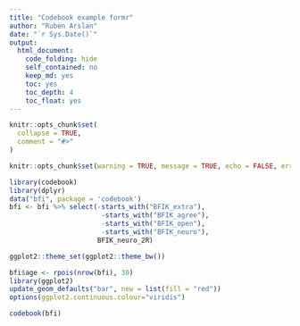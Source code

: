 ```yaml
---
title: "Codebook example formr"
author: "Ruben Arslan"
date: "`r Sys.Date()`"
output:
  html_document:
    code_folding: hide
    self_contained: no
    keep_md: yes
    toc: yes
    toc_depth: 4
    toc_float: yes
---
```



```r
knitr::opts_chunk$set(
  collapse = TRUE,
  comment = "#>"
)
```


```r
knitr::opts_chunk$set(warning = TRUE, message = TRUE, echo = FALSE, error = TRUE)

library(codebook)
library(dplyr)
data("bfi", package = 'codebook')
bfi <- bfi %>% select(-starts_with("BFIK_extra"),
                       -starts_with("BFIK_agree"),
                       -starts_with("BFIK_open"),
                       -starts_with("BFIK_neuro"),
                      BFIK_neuro_2R)

ggplot2::theme_set(ggplot2::theme_bw())

bfi$age <- rpois(nrow(bfi), 30)
library(ggplot2)
update_geom_defaults("bar", new = list(fill = "red"))
options(ggplot2.continuous.colour="viridis")
```

```r
codebook(bfi)
```

